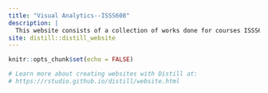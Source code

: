 ```yaml
---
title: "Visual Analytics--ISSS608"
description: |
  This website consists of a collection of works done for courses ISSS608 Visual Analytics in MITB program. 
site: distill::distill_website
---
```


```r
knitr::opts_chunk$set(echo = FALSE)

# Learn more about creating websites with Distill at:
# https://rstudio.github.io/distill/website.html

```

